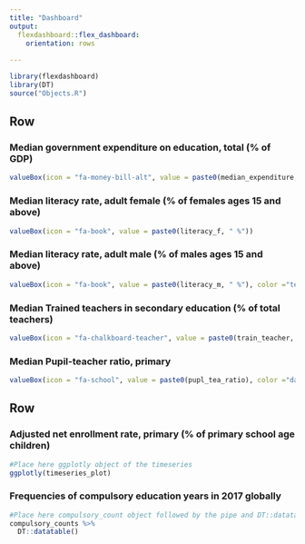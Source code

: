 ```yaml
---
title: "Dashboard"
output: 
  flexdashboard::flex_dashboard:
    orientation: rows
    
---
```


```r
library(flexdashboard)
library(DT)
source("Objects.R")
```

Row
-----------------------------------------------------------------------

### Median government expenditure on education, total (% of GDP)

```r
valueBox(icon = "fa-money-bill-alt", value = paste0(median_expenditure, " %"), color = "green")
```

### Median literacy rate, adult female (% of females ages 15 and above)

```r
valueBox(icon = "fa-book", value = paste0(literacy_f, " %"))
```

### Median literacy rate, adult male (% of males ages 15 and above)

```r
valueBox(icon = "fa-book", value = paste0(literacy_m, " %"), color ="teal")
```

### Median Trained teachers in secondary education (% of total teachers)

```r
valueBox(icon = "fa-chalkboard-teacher", value = paste0(train_teacher, " %"), color ="darkseagreen")
```

### Median Pupil-teacher ratio, primary

```r
valueBox(icon = "fa-school", value = paste0(pupl_tea_ratio), color ="darkslategray")
```

Row
-------------------------------------------------
### Adjusted net enrollment rate, primary (% of primary school age children)	

```r
#Place here ggplotly object of the timeseries 
ggplotly(timeseries_plot)
```


### Frequencies of compulsory education years in 2017 globally {data-width=200}

```r
#Place here compulsory_count object followed by the pipe and DT::datatable(rownames = FALSE) function
compulsory_counts %>% 
  DT::datatable()
```

